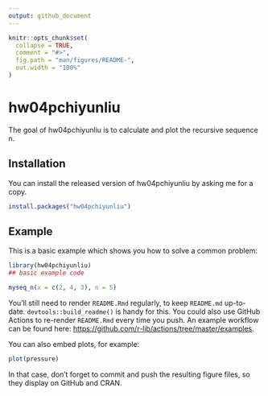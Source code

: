 ```yaml
---
output: github_document
---
```


<!-- README.md is generated from README.Rmd. Please edit that file -->

```r
knitr::opts_chunk$set(
  collapse = TRUE,
  comment = "#>",
  fig.path = "man/figures/README-",
  out.width = "100%"
)
```

# hw04pchiyunliu

<!-- badges: start -->
<!-- badges: end -->

The goal of hw04pchiyunliu is to calculate and plot the recursive sequence n.

## Installation

You can install the released version of hw04pchiyunliu by asking me for a copy.

``` r
install.packages("hw04pchiyunliu")
```

## Example

This is a basic example which shows you how to solve a common problem:

```r
library(hw04pchiyunliu)
## basic example code
```



```r
myseq_n(x = c(2, 4, 3), n = 5)
```

You'll still need to render `README.Rmd` regularly, to keep `README.md` up-to-date. `devtools::build_readme()` is handy for this. You could also use GitHub Actions to re-render `README.Rmd` every time you push. An example workflow can be found here: <https://github.com/r-lib/actions/tree/master/examples>.

You can also embed plots, for example:

```r
plot(pressure)
```

In that case, don't forget to commit and push the resulting figure files, so they display on GitHub and CRAN.
